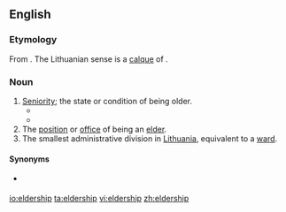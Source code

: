==English==

===Etymology===
From {{suffix|elder|ship|lang=en}}. The Lithuanian sense is a [[calque]] of {{cog|lt|seniūnija}}.

===Noun===
{{en-noun}}

# [[seniority|Seniority]]; the state or condition of being older.
#* {{quote-text|year=1786|author=Thomas Parnell|title=The Poetical Works of Dr. Thomas Parnell|passage=Though Truth and Falsehood are as twins ally'd, There's '''eldership''' on Truth's delightful side.}}
#* {{quote-text|year=1829|author=Walter Raleigh|title=The works of sir Walter Ralegh|passage=It followeth now to entreat how the world began to receive rule and government, which, while it had scarcity of people, underwent no other dominion than paternity and '''eldership'''.}}
# The [[position]] or [[office]] of being an [[elder]].
# The smallest administrative division in [[Lithuania]], equivalent to a [[ward]].

====Synonyms====
* {{sense|Lithuanian ward}} {{l|en|elderate}}

{{topics|en|Lithuania}}

[[io:eldership]]
[[ta:eldership]]
[[vi:eldership]]
[[zh:eldership]]
